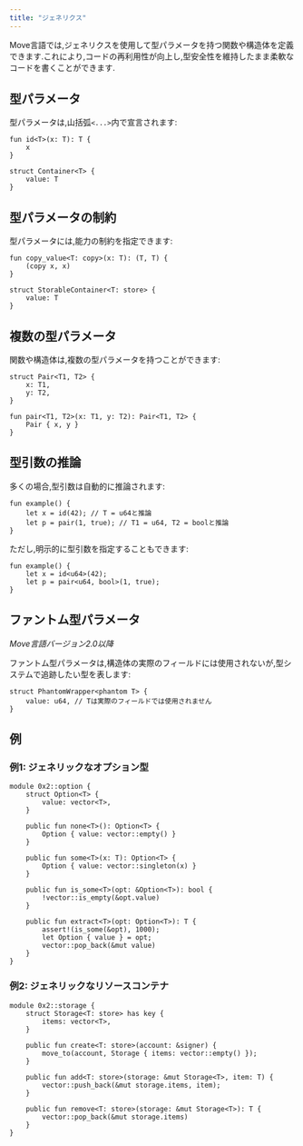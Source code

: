 ```yaml
---
title: "ジェネリクス"
---
```








Move言語では,ジェネリクスを使用して型パラメータを持つ関数や構造体を定義できます.これにより,コードの再利用性が向上し,型安全性を維持したまま柔軟なコードを書くことができます.

## 型パラメータ

型パラメータは,山括弧`<...>`内で宣言されます:

```move
fun id<T>(x: T): T {
    x
}

struct Container<T> {
    value: T
}
```

## 型パラメータの制約

型パラメータには,能力の制約を指定できます:

```move
fun copy_value<T: copy>(x: T): (T, T) {
    (copy x, x)
}

struct StorableContainer<T: store> {
    value: T
}
```

## 複数の型パラメータ

関数や構造体は,複数の型パラメータを持つことができます:

```move
struct Pair<T1, T2> {
    x: T1,
    y: T2,
}

fun pair<T1, T2>(x: T1, y: T2): Pair<T1, T2> {
    Pair { x, y }
}
```

## 型引数の推論

多くの場合,型引数は自動的に推論されます:

```move
fun example() {
    let x = id(42); // T = u64と推論
    let p = pair(1, true); // T1 = u64, T2 = boolと推論
}
```

ただし,明示的に型引数を指定することもできます:

```move
fun example() {
    let x = id<u64>(42);
    let p = pair<u64, bool>(1, true);
}
```

## ファントム型パラメータ

_Move言語バージョン2.0以降_

ファントム型パラメータは,構造体の実際のフィールドには使用されないが,型システムで追跡したい型を表します:

```move
struct PhantomWrapper<phantom T> {
    value: u64, // Tは実際のフィールドでは使用されません
}
```

## 例

### 例1: ジェネリックなオプション型

```move
module 0x2::option {
    struct Option<T> {
        value: vector<T>,
    }

    public fun none<T>(): Option<T> {
        Option { value: vector::empty() }
    }

    public fun some<T>(x: T): Option<T> {
        Option { value: vector::singleton(x) }
    }

    public fun is_some<T>(opt: &Option<T>): bool {
        !vector::is_empty(&opt.value)
    }

    public fun extract<T>(opt: Option<T>): T {
        assert!(is_some(&opt), 1000);
        let Option { value } = opt;
        vector::pop_back(&mut value)
    }
}
```

### 例2: ジェネリックなリソースコンテナ

```move
module 0x2::storage {
    struct Storage<T: store> has key {
        items: vector<T>,
    }

    public fun create<T: store>(account: &signer) {
        move_to(account, Storage { items: vector::empty() });
    }

    public fun add<T: store>(storage: &mut Storage<T>, item: T) {
        vector::push_back(&mut storage.items, item);
    }

    public fun remove<T: store>(storage: &mut Storage<T>): T {
        vector::pop_back(&mut storage.items)
    }
}
```
